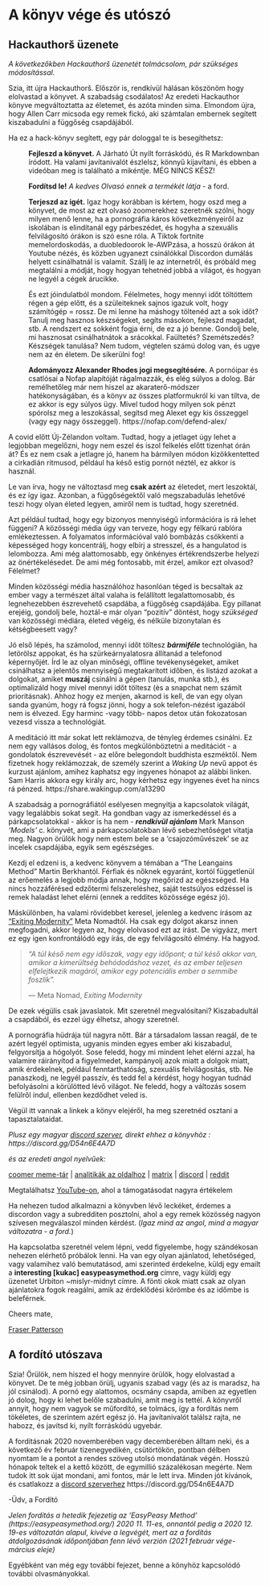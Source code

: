 # A könyv vége és utószó

## Hackauthorš üzenete

*A következőkben Hackauthorš üzenetét tolmácsolom, pár szükséges módosítással.*

Szia, itt újra Hackauthorš. Először is, rendkívül hálásan köszönöm hogy elolvastad a könyvet. A szabadság csodálatos! Az eredeti Hackauthor könyve megváltoztatta az életemet, és azóta minden sima. Elmondom újra, hogy Allen Carr micsoda egy remek fickó, aki számtalan embernek segített kiszabadulni a függőség csapdájából. 

Ha ez a hack-könyv segített, egy pár dologgal te is besegíthetsz:

:   **Fejleszd a könyvet.** A Járható Út nyílt forráskódú, és R Markdownban íródott. Ha valami javítanivalót észlelsz, könnyű kijavítani, és ebben a videóban meg is található a mikéntje. MÉG NINCS KÉSZ!

:   **Fordítsd le!** *A kedves Olvasó ennek a termékét látja* -  a ford.

:   **Terjeszd az igét.** Igaz hogy korábban is kértem, hogy oszd meg a könyvet, de most az ezt olvasó zoomerekhez szeretnék szólni, hogy milyen menő lenne, ha a pornográfia káros következményeiről az iskolában is elindítanál egy párbeszédet, és hogyha a szexuális felvilágosító órákon is szó esne róla. A Tiktok fortnite memelordoskodás, a duobledoorok le-AWPzása, a hosszú órákon át Youtube nézés, és közben ugyanezt csinálókkal Discordon dumálás helyett csinálhatnál is valamit. Szállj le az internetről, és próbáld meg megtalálni a módját, hogy hogyan tehetnéd jobbá a világot, és hogyan ne legyél a cégek árucikke.

    És ezt jóindulatból mondom. Félelmetes, hogy mennyi időt töltöttem régen a gép előtt, és a szüleiteknek sajnos igazuk volt, hogy számítógép = rossz. De mi lenne ha máshogy töltenéd azt a sok időt? Tanulj meg hasznos készségeket, segíts másokon, fejleszd magadat, stb. A rendszert ez sokként fogja érni, de ez a jó benne. Gondolj bele, mi hasznosat csinálhatnátok a srácokkal. Faültetés? Szemétszedés? Készségek tanulása? Nem tudom, végtelen számú dolog van, és ugye nem az én életem. De sikerülni fog!

:   **Adományozz Alexander Rhodes jogi megsegítésére.** A pornóipar és csatlósai a Nofap alapítóját rágalmazzák, és elég súlyos a dolog. Bár  remélhetőleg már nem hiszel az akaraterő-módszer hatékonyságában, és a könyv az összes platformukról ki van tiltva, de ez akkor is egy súlyos ügy. Mivel tudod hogy milyen sok pénzt spórolsz meg a leszokással, segítsd meg Alexet egy kis összeggel (vagy egy nagy összeggel). https://nofap.com/defend-alex/

A covid előtt Új-Zélandon voltam. Tudtad, hogy a jetlaget úgy lehet a legjobban megelőzni, hogy nem eszel és iszol felkelés előtt tizenhat órán át? És ez nem csak a jetlagre jó, hanem ha bármilyen módon kizökkentetted a  cirkadián ritmusod, például ha késő estig pornót néztél, ez akkor is használ.

Le van írva, hogy ne változtasd meg **csak azért** az életedet, mert leszoktál, és ez így igaz. Azonban, a függőségektől való megszabadulás lehetővé teszi hogy olyan életed legyen, amiről nem is tudtad, hogy szeretnéd.

Azt például tudtad, hogy egy bizonyos mennyiségű információra is rá lehet függeni? A közösségi média úgy van terveze, hogy egy félkarú rablóra emlékeztessen. A folyamatos információval való bombázás csökkenti a képességed hogy koncentrálj, hogy elbírj a stresszel, és a hangulatod is lelombozza.  Ami még alattomosabb, egy önkényes értékrendszerbe helyezi az önértékelésedet. De ami még fontosabb, mit érzel, amikor ezt olvasod? Félelmet?

Minden közösségi média használóhoz hasonlóan téged is becsaltak az ember vagy a természet által valaha is felállított legalattomosabb, és legnehezebben észrevehető csapdába, a függőség csapdájába. Egy pillanat erejéig, gondolj bele, hoztál-e már olyan “pozitív” döntést, hogy *szükséged* van  közösségi médiára, életed végéig, és nélküle bizonytalan és kétségbeesett vagy?

Jó első lépés, ha számolod, mennyi időt töltesz ***bármiféle*** technológián, ha letörölsz appokat, és ha szürkeárnyalatosra állítanád a telefonod képernyőjét. Írd le az olyan minőségi, offline tevékenységeket, amiket csinálhatsz a jelentős mennyiségű megtakarított időben, és listázd azokat a dolgokat, amiket **muszáj** csinálni a gépen (tanulás, munka stb.), és optimalizáld hogy mivel mennyi időt töltesz (és a snapchat nem számít prioritásnak). Ahhoz hogy ez menjen, akarnod is kell, de van egy olyan sanda gyanúm, hogy rá fogsz jönni, hogy a sok telefon-nézést igazából nem is élvezed. Egy harminc -vagy több- napos detox után fokozatosan vezesd vissza a technológiát. 

A meditáció itt már sokat lett reklámozva, de tényleg érdemes csinálni. Ez nem egy vallásos dolog, és fontos megkülönböztetni a meditációt - a gondolatok észrevevését - az előre belegondolt buddhista eszméktől. Nem fizetnek hogy reklámozzak, de személy szerint a *Waking Up* nevű appot és kurzust ajánlom, amihez kaphatsz egy ingyenes hónapot az alábbi linken. Sam Harris akkora egy király arc, hogy kérhetsz egy ingyenes évet ha nincs rá pénzed. https://share.wakingup.com/a13290 

A szabadság a pornográfiától esélyesen megnyitja a kapcsolatok világát, vagy legalábbis sokat segít.  Ha gondban vagy az ismerkedéssel és a párkapcsolatokkal - akkor is ha nem - ***rendkívül ajánlom*** Mark Manson *‘Models’* c. könyvét, ami a párkapcsolatokban lévő sebezhetőséget vitatja meg. Nagyon örülök hogy nem estem bele se a ‘csajozóművészek’ se az incelek csapdájába, egyik sem egészséges. 

Kezdj el edzeni is, a kedvenc könyvem a témában a  “The Leangains Method” Martin Berkhantól. Férfiak és nőknek egyaránt, kortól függetlenül az erőemelés a legjobb módja annak, hogy megőrizd az egészséged. Ha nincs hozzáférésed edzőtermi felszereléshez, saját testsúlyos edzéssel is remek haladást lehet elérni (ennek a reddites közössége egész jó).

Máskülönben, ha valami rövidebbet keresel, jelenleg a kedvenc írásom az ["Exiting Modernity"](https://www.meta-nomad.net/exiting-modernity/) Meta Nomadtól. Ha csak egy dolgot akarsz innen megfogadni, akkor legyen az, hogy elolvasod ezt az írást. De vigyázz, mert ez egy igen konfrontálódó egy írás, de egy felvilágosító élmény. Ha hagyod.

> *“A túl késő nem egy időszak, vagy egy időpont; a túl késő akkor van, amikor a kimerültség behódodáshoz vezet, és az ember teljesen elfelejtkezik magáról, amikor egy potenciális ember a semmibe foszlik”.*
>
> --- Meta Nomad, *Exiting Modernity*

De ezek végülis csak javaslatok. Mit szeretnél megvalósítani? Kiszabadultál a csapdából, és ezzel úgy élhetsz, ahogy szeretnél. 

A pornográfia hüdrája túl nagyra nőtt. Bár a társadalom lassan reagál, de te azért legyél optimista, ugyanis minden egyes ember aki kiszabadul, felgyorsítja a hógolyót. Sose feledd, hogy mi mindent lehet elérni azzal, ha valamire ráirányítod a figyelmedet, kampányolj azok miatt a dolgok miatt, amik érdekelnek, például fenntarthatóság, szexuális felvilágosítás, stb. Ne panaszkodj, ne legyél passzív, és tedd fel a kérdést, hogy hogyan tudnád befolyásolni a körülötted lévő világot.  Ne feledd, hogy a változás sosem felülről indul, ellenben kezdődhet veled is. 

Végül itt vannak a linkek a könyv elejéről, ha meg szeretnéd osztani a tapasztalataidat.

*Plusz egy magyar [discord szerver](https://discord.gg/D54n6E4A7D), direkt ehhez a könyvhöz : https://discord.gg/D54n6E4A7D*

*és az eredeti angol nyelvűek:*

[coomer meme-tár](https://coomer.org) | [analitikák az oldalhoz](https://plausible.io/easypeasymethod.org) | [matrix](https://matrix.to/#/!xmJZznbJXuwzEGSEti:matrix.org?via=matrix.org) | [discord](https://discord.com/invite/bCXEnf9) | [reddit](https://reddit.com/r/pmohackbook)

Megtalálhatsz [YouTube-on](https://www.youtube.com/channel/UChMZhvS7eV-WoLDu_mRjEEw), ahol a támogatásodat nagyra értékelem

Ha nehezen tudod alkalmazni a könyvben lévő leckéket, érdemes a discordon vagy a subredditen posztolni, ahol a egy remek közösség nagyon szívesen megválaszol minden kérdést. (*Igaz mind az angol, mind a magyar változatra -  a ford.*)

Ha kapcsolatba szeretnél velem lépni, vedd figyelembe, hogy szándékosan nehezen elérhető próbálok lenni. Ha van egy olyan ajánlatod, lehetőséged, vagy valamihez való bemutatásod, ami szerinted érdekelne, küldj egy emailt a **interesting [kukac] easypeasymethod.org** címre, vagy küldj egy üzenetet Urbiton ~mislyr-midnyt címre. A fönti okok miatt csak az olyan ajánlatokra fogok reagálni, amik az érdeklődési körömbe és az időmbe is beleférnek.

Cheers mate,

[Fraser Patterson](https://snug.gy)

## A fordító utószava

Szia! Örülök, nem hiszed el hogy mennyire örülök, hogy elolvastad a könyvet. De te még jobban örülj, ugyanis szabad vagy (és az is maradsz, ha jól csinálod). A pornó egy alattomos, ocsmány csapda, amiben az egyetlen jó dolog, hogy ki lehet belőle szabadulni, amit meg is tettél. A könyvről annyit, hogy nem vagyok se műfordító, se tolmács, így a fordítás nem tökéletes, de szerintem azért egész jó. Ha javítanivalót találsz rajta, ne habozz, és javítsd ki, nyílt forráskódú ugyebár.

A fordításnak 2020 novemberében vagy decemberében álltam neki, és a következő év február tizenegyedikén, csütörtökön, pontban délben nyomtam le a pontot a rendes szöveg utolsó mondatának végén. Hosszú hónapok teltek el a kettő között, de egymillió százalékosan megérte. Nem tudok itt sok újat mondani, ami fontos, már le lett írva. Minden jót kívánok, és csatlakozz a [discord szerverhez](https://discord.gg/D54n6E4A7D) 
https://discord.gg/D54n6E4A7D

-Üdv, a Fordító

*Jelen fordítás a hetedik fejezetig az ‘EasyPeasy Method’ (https://easypeasymethod.org/) 2020 11. 11-es, onnantól pedig a 2020 12. 19-es változatán alapul, kivéve a legvégét, mert az a fordítás átdolgozásának időpontjában fenn lévő verzión (2021 február vége-március eleje)*

Egyébként van még egy további fejezet, benne a könyhöz kapcsolódó további olvasmányokkal.
